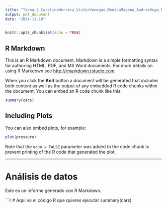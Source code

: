 ```yaml
---
title: "Tarea_3_CarolinaHerrera_VictorVenegas_MonicaMagana_AndresVega_MiltonChamorro"
output: pdf_document
date: "2024-11-18"
---
```


```r
knitr::opts_chunk$set(echo = TRUE)
```

## R Markdown

This is an R Markdown document. Markdown is a simple formatting syntax for authoring HTML, PDF, and MS Word documents. For more details on using R Markdown see <http://rmarkdown.rstudio.com>.

When you click the **Knit** button a document will be generated that includes both content as well as the output of any embedded R code chunks within the document. You can embed an R code chunk like this:

```r
summary(cars)
```

## Including Plots

You can also embed plots, for example:

```r
plot(pressure)
```

Note that the `echo = FALSE` parameter was added to the code chunk to prevent printing of the R code that generated the plot.






---

# Análisis de datos

Este es un informe generado con R Markdown.

```r
# Aquí va el código R que quieres ejecutar
summary(cars)

